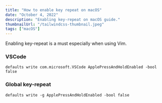 ```yaml
---
title: "How to enable key repeat on macOS"
date: "October 4, 2022"
description: "Enabling key-repeat on macOS guide."
thumbnailUrl: "/tailwindcss-thumbnail.jpeg"
tags: ["macOS"]
---
```


<div>Enabling key-repeat is a must especially when using Vim.</div>

### VSCode

`defaults write com.microsoft.VSCode ApplePressAndHoldEnabled -bool false`

### Global key-repeat

`defaults write -g ApplePressAndHoldEnabled -bool false`
